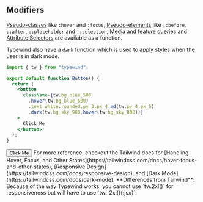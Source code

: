 
## Modifiers
[Pseudo-classes](https://tailwindcss.com/docs/hover-focus-and-other-states#pseudo-classes) like `:hover` and `:focus`, [Pseudo-elements](https://tailwindcss.com/docs/hover-focus-and-other-states#pseudo-elements) like `::before`, `::after`,
`::placeholder` and `::selection`, [Media and feature queries](https://tailwindcss.com/docs/hover-focus-and-other-states#media-and-feature-queries) and [Attribute Selectors](https://tailwindcss.com/docs/hover-focus-and-other-states#attribute-selectors) are available as a function.

Typewind also have a `dark` function which is used to apply styles when the user is in dark mode.

```jsx /md(tw.py_4.px_5)/ {7,9}
import { tw } from "typewind";

export default function Button() {
  return (
    <button
      className={tw.bg_blue_500
        .hover(tw.bg_blue_600)
        .text_white.rounded.py_3.px_4.md(tw.py_4.px_5)
        .dark(tw.bg_sky_900.hover(tw.bg_sky_800))}
    >
      Click Me
    </button>
  );
}
```

<CodeOutput>
  <button className="bg-blue-500 hover:bg-blue-600 text-white rounded py-3 px-4 md:py-3 md:py-4 dark:bg-sky-900 dark:hover:bg-sky-800">
    Click Me
  </button>
</CodeOutput>

<Callout type="info">
For more reference, checkout the Tailwind docs for [Handling Hover, Focus, and Other States](https://tailwindcss.com/docs/hover-focus-and-other-states), [Responsive Design](https://tailwindcss.com/docs/responsive-design), and [Dark Mode](https://tailwindcss.com/docs/dark-mode).
</Callout>

<Callout type="info">
**Differences from Tailwind**:
Because of the way Typewind works, you cannot use `tw.2xl()` for responsiveness but will have to use `tw._2xl(){:jsx}`.
</Callout>

